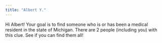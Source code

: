 ```yaml
---
title: "Albert Y."
---
```


Hi Albert! Your goal is to find someone who is or has been a medical resident in the state of Michigan. There are 2 people (including you) with this clue. See if you can find them all!
